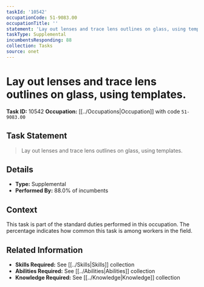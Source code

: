 ```yaml
---
taskId: '10542'
occupationCode: 51-9083.00
occupationTitle: ''
statement: 'Lay out lenses and trace lens outlines on glass, using templates.'
taskType: Supplemental
incumbentsResponding: 88
collection: Tasks
source: onet
---
```

# Lay out lenses and trace lens outlines on glass, using templates.

**Task ID:** 10542
**Occupation:** [[../Occupations|Occupation]] with code `51-9083.00`

## Task Statement

> Lay out lenses and trace lens outlines on glass, using templates.

## Details

- **Type:** Supplemental
- **Performed By:** 88.0% of incumbents

## Context

This task is part of the standard duties performed in this occupation. The percentage indicates how common this task is among workers in the field.

## Related Information

- **Skills Required:** See [[../Skills|Skills]] collection
- **Abilities Required:** See [[../Abilities|Abilities]] collection
- **Knowledge Required:** See [[../Knowledge|Knowledge]] collection
